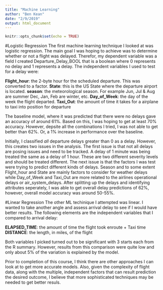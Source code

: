 ```yaml
---
title: "Machine Learning"
author: "Ben Kean"
date: "2/9/2019"
output: html_document
---
```


```r
knitr::opts_chunk$set(echo = TRUE)
```

#Logistic Regression
The first machine learning technique I looked at was logistic regression. The main goal I was hoping to achieve was to determine whether or not a flight was delayed. Therefor, my dependent variable was a field I created Departure_Delay_BOOL that is a boolean where 0 represents no delay and 1 represents a delay. The independent variables I used to test for a delay were:

**Flight_hour**: the 2-byte hour for the scheduled departure. This was converted to a factor.
**State**: this is the US State where the departure airport is located.
**season**: the meteorological season. For example Jun, Jul & Aug are summer Dec, Jan, Feb are winter, etc.
**Day_of_Week**: the day of the week the flight departed.
**Taxi_Out**: the amount of time it takes for a airplane to taxi into position for departure

The baseline model, where it was predicted that there were no delays gave an accuracy of around 61%. Based on this, I was hoping to get at least 70% accuracy. However, depsite all the combinations I tried, I was not able to get better than 62%. Or, a 1% increase in performance over the baseline.

Initially, I classified *all* departure delays greater than 0 as a delay. However, this creates two issues in the analysis. The first issue is that not all delays are posing issues and need to be tracked. A delay of 1 minute was being treated the same as a delay of 1 hour. These are two different severity levels and should be treated different. The next issue is that the factors I was test were trying to predict different kinds of delays. Season and to some extent Flight_hour and State are mainly factors to consider for weather delays while Day_of_Week and Taxi_Out are more related to the airlines operational delays or air_system_delays.  After splitting up the delays and identifying attributes seperately, I was able to get overall delay predictions of 62%, however, overall model accuracy was around 50-55%.

#Linear Regression
The other ML techinique I attempted was linear. I wanted to take another angle and assess arrival delay to see if I would have better results. The following elements are the independent variables that I compared to arrival delay:


**ELAPSED_TIME**: the amount of time the flight took enroute + Taxi time
**DISTANCE**: the length, in miles, of the flight

Both variables I picked turned out to be significant with 3 starts each from the R summary. However, results from this comparison were quite low and only about 5% of the variation is explained by the model.

Prior to completion of this course, I think there are other approaches I can look at to get more accurate models. Also, given the complexity of flight data, along with the multiple, independent factors that can result prediction the desired outcome, I believe that more sophisticated techniques may be needed to get better resuls.
